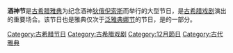 '''酒神节'''是[[古希腊|古希腊]][[雅典|雅典]]为纪念酒神[[狄俄倪索斯|狄俄倪索斯]]而举行的大型节日，是[[古希腊戏剧|古希腊戏剧]]演出的重要场合。该节日也是雅典仅次于[[泛雅典娜节|泛雅典娜节]]的节日，是{{le|狄俄尼索斯秘仪|Dionysian Mysteries}}的一部分。

[[Category:古希腊节日|Category:古希腊节日]]
[[Category:古希腊戏剧|Category:古希腊戏剧]]
[[Category:12月節日|Category:12月節日]]
[[Category:古代雅典|Category:古代雅典]]